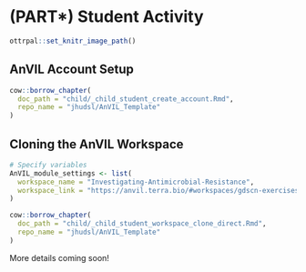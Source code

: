 # (PART\*) Student Activity {-}

```r
ottrpal::set_knitr_image_path()
```

## AnVIL Account Setup
 
:::: {.borrowed_chunk}
```r
cow::borrow_chapter(
  doc_path = "child/_child_student_create_account.Rmd",
  repo_name = "jhudsl/AnVIL_Template"
)
```
::::

## Cloning the AnVIL Workspace

:::: {.borrowed_chunk}
```r
# Specify variables
AnVIL_module_settings <- list(
  workspace_name = "Investigating-Antimicrobial-Resistance",
  workspace_link = "https://anvil.terra.bio/#workspaces/gdscn-exercises/Investigating-Antimicrobial-Resistance"
)

cow::borrow_chapter(
  doc_path = "child/_child_student_workspace_clone_direct.Rmd",
  repo_name = "jhudsl/AnVIL_Template"
)
```
::::

More details coming soon!
